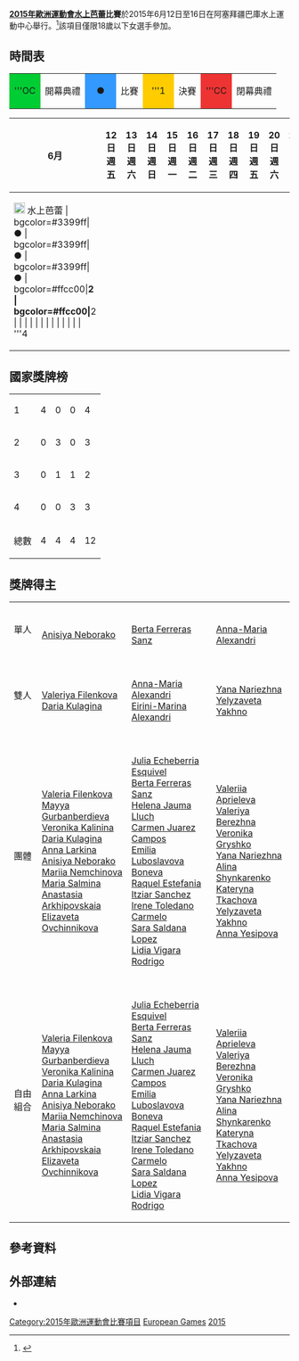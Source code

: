 {{noteTA|G1=Sports|G2=Aquatics}}
{{Infobox European Games event
|event = 水上芭蕾
|games = 2015
|image = 
|caption = 
|venue = 巴庫水上運動中心
|dates = 6月12日至16日
|competitors = 預計150
|nations = 
|prev = 
|next = 
}}
'''[[2015年歐洲運動會|2015年歐洲運動會]][[水上芭蕾|水上芭蕾]]比賽'''於2015年6月12日至16日在阿塞拜疆巴庫水上運動中心舉行。<ref>{{cite web|title=Synchronised Swimming|url=http://www.uec.ch/documents/news/2013/baku_2015_newsletter_eu_v2.pdf|publisher=Baku 2015 website|accessdate=17 February 215|deadurl=yes|archiveurl=https://web.archive.org/web/20140213223348/http://www.uec.ch/documents/news/2013/baku_2015_newsletter_eu_v2.pdf|archivedate=2014-02-13}}</ref>該項目僅限18歲以下女選手參加。

==時間表==
{| class="wikitable" style="margin:0.5em auto; font-size:90%;position:relative;"
|-
|style="width:2.5em; background:#00cc33; text-align:center"|'''OC||開幕典禮
|style="width:2.5em; background:#3399ff; text-align:center"|●||比賽
|style="width:2.5em; background:#ffcc00; text-align:center"|'''1||決賽
|style="width:2.5em; background:#ee3333; text-align:center"|'''CC||閉幕典禮
|}

{| class="wikitable" style="margin:0.9em auto; font-size:90%; line-height:1.25em; width:75%;"
|-
! colspan=2|6月
!style="width:2.5em"|12日<br/>週五
!style="width:2.5em"|13日<br/>週六
!style="width:2.5em"|14日<br/>週日
!style="width:2.5em"|15日<br/>週一
!style="width:2.5em"|16日<br/>週二
!style="width:2.5em"|17日<br/>週三
!style="width:2.5em"|18日<br/>週四
!style="width:2.5em"|19日<br/>週五
!style="width:2.5em"|20日<br/>週六
!style="width:2.5em"|21日<br/>週日
!style="width:2.5em"|22日<br/>週一
!style="width:2.5em"|23日<br/>週二
!style="width:2.5em"|24日<br/>週三
!style="width:2.5em"|25日<br/>週四
!style="width:2.5em"|26日<br/>週五
!style="width:2.5em"|27日<br/>週六
!style="width:2.5em"|28日<br/>週日
!項目
|- align="center"
| colspan=2 align="left" | [[Image:Synchronized_swimming_pictogram.svg|20px]] 水上芭蕾
<!-- 12 -->| bgcolor=#3399ff|● 
<!-- 13 -->| bgcolor=#3399ff|● 
<!-- 14 -->| bgcolor=#3399ff|● 
<!-- 15 -->| bgcolor=#ffcc00|'''2
<!-- 16 -->| bgcolor=#ffcc00|'''2
<!-- 17 -->| 
<!-- 18 -->| 
<!-- 19 -->| 
<!-- 20 -->| 
<!-- 21 -->| 
<!-- 22 -->| 
<!-- 23 -->| 
<!-- 24 -->| 
<!-- 25 -->| 
<!-- 26 -->| 
<!-- 27 -->| 
<!-- 28 -->| 
<!--  T -->| '''4
|}

==國家獎牌榜==
{| {{RankedMedalTable}}
|-
|1||align=left|{{flagIOC2team|RUS|2015年歐洲運動會}}||4||0||0||4
|-
|2||align=left|{{flagIOC2team|ESP|2015年歐洲運動會}}||0||3||0||3
|-
|3||align=left|{{flagIOC2team|AUT|2015年歐洲運動會}}||0||1||1||2
|-
|4||align=left|{{flagIOC2team|UKR|2015年歐洲運動會}}||0||0||3||3
|- class="sortbottom"
!colspan=2|總數|| 4 || 4 || 4 || 12
|}

==獎牌得主==
{| {{MedalistTable|type=項目|columns=1|style=font-size:small;}}
|-
|單人
| {{flagIOC2team|RUS|2015年歐洲運動會}}<br/>[[Anisiya_Neborako|Anisiya Neborako]]
| {{flagIOC2team|ESP|2015年歐洲運動會}}<br/>[[Berta_Ferreras_Sanz|Berta Ferreras Sanz]]
| {{flagIOC2team|AUT|2015年歐洲運動會}}<br/>[[Anna-Maria_Alexandri|Anna-Maria Alexandri]]
|-
|雙人
| {{flagIOC2team|RUS|2015年歐洲運動會}}<br/>[[Valeriya_Filenkova|Valeriya Filenkova]]<br/>[[Daria_Kulagina|Daria Kulagina]]
| {{flagIOC2team|AUT|2015年歐洲運動會}}<br/>[[Anna-Maria_Alexandri|Anna-Maria Alexandri]]<br/>[[Eirini-Marina_Alexandri|Eirini-Marina Alexandri]]
| {{flagIOC2team|UKR|2015年歐洲運動會}}<br/>[[Yana_Nariezhna|Yana Nariezhna]]<br/>[[Yelyzaveta_Yakhno|Yelyzaveta Yakhno]]
|-
|團體
| {{flagIOC2team|RUS|2015年歐洲運動會}}<br/>
[[Valeria_Filenkova|Valeria Filenkova]]<br/>[[Mayya_Gurbanberdieva|Mayya Gurbanberdieva]]<br/>[[Veronika_Kalinina|Veronika Kalinina]]<br/>[[Daria_Kulagina|Daria Kulagina]]<br/>[[Anna_Larkina|Anna Larkina]]<br/>[[Anisiya_Neborako|Anisiya Neborako]]<br/>[[Mariia_Nemchinova|Mariia Nemchinova]]<br/>[[Maria_Salmina|Maria Salmina]]<br/>[[Anastasia_Arkhipovskaia|Anastasia Arkhipovskaia]]<br/>[[Elizaveta_Ovchinnikova|Elizaveta Ovchinnikova]]
| {{flagIOC2team|ESP|2015年歐洲運動會}}<br/>
[[Julia_Echeberria_Esquivel|Julia Echeberria Esquivel]]<br/>[[Berta_Ferreras_Sanz|Berta Ferreras Sanz]]<br/>[[Helena_Jauma_Lluch|Helena Jauma Lluch]]<br/>[[Carmen_Juarez_Campos|Carmen Juarez Campos]]<br/>[[Emilia_Luboslavova_Boneva|Emilia Luboslavova Boneva]]<br/>[[Raquel_Estefania_Navarro_Fernandez|Raquel Estefania]]<br/>[[Itziar_Sanchez_Guardamino_Canton|Itziar Sanchez]]<br/>[[Irene_Toledano_Carmelo|Irene Toledano Carmelo]]<br/>[[Sara_Saldana_Lopez|Sara Saldana Lopez]]<br/>[[Lidia_Vigara_Rodrigo|Lidia Vigara Rodrigo]]
| {{flagIOC2team|UKR|2015年歐洲運動會}}<br/>
[[Valeriia_Aprieleva|Valeriia Aprieleva]]<br/>[[Valeriya_Berezhna|Valeriya Berezhna]]<br/>[[Veronika_Gryshko|Veronika Gryshko]]<br/>[[Yana_Nariezhna|Yana Nariezhna]]<br/>[[Alina_Shynkarenko|Alina Shynkarenko]]<br/>[[Kateryna_Tkachova|Kateryna Tkachova]]<br/>[[Yelyzaveta_Yakhno|Yelyzaveta Yakhno]]<br/>[[Anna_Yesipova|Anna Yesipova]]
|-
|自由組合
| {{flagIOC2team|RUS|2015年歐洲運動會}}<br/>
[[Valeria_Filenkova|Valeria Filenkova]]<br/>[[Mayya_Gurbanberdieva|Mayya Gurbanberdieva]]<br/>[[Veronika_Kalinina|Veronika Kalinina]]<br/>[[Daria_Kulagina|Daria Kulagina]]<br/>[[Anna_Larkina|Anna Larkina]]<br/>[[Anisiya_Neborako|Anisiya Neborako]]<br/>[[Mariia_Nemchinova|Mariia Nemchinova]]<br/>[[Maria_Salmina|Maria Salmina]]<br/>[[Anastasia_Arkhipovskaia|Anastasia Arkhipovskaia]]<br/>[[Elizaveta_Ovchinnikova|Elizaveta Ovchinnikova]]
| {{flagIOC2team|ESP|2015年歐洲運動會}}<br/>
[[Julia_Echeberria_Esquivel|Julia Echeberria Esquivel]]<br/>[[Berta_Ferreras_Sanz|Berta Ferreras Sanz]]<br/>[[Helena_Jauma_Lluch|Helena Jauma Lluch]]<br/>[[Carmen_Juarez_Campos|Carmen Juarez Campos]]<br/>[[Emilia_Luboslavova_Boneva|Emilia Luboslavova Boneva]]<br/>[[Raquel_Estefania_Navarro_Fernandez|Raquel Estefania]]<br/>[[Itziar_Sanchez_Guardamino_Canton|Itziar Sanchez]]<br/>[[Irene_Toledano_Carmelo|Irene Toledano Carmelo]]<br/>[[Sara_Saldana_Lopez|Sara Saldana Lopez]]<br/>[[Lidia_Vigara_Rodrigo|Lidia Vigara Rodrigo]]
| {{flagIOC2team|UKR|2015年歐洲運動會}}<br/>
[[Valeriia_Aprieleva|Valeriia Aprieleva]]<br/>[[Valeriya_Berezhna|Valeriya Berezhna]]<br/>[[Veronika_Gryshko|Veronika Gryshko]]<br/>[[Yana_Nariezhna|Yana Nariezhna]]<br/>[[Alina_Shynkarenko|Alina Shynkarenko]]<br/>[[Kateryna_Tkachova|Kateryna Tkachova]]<br/>[[Yelyzaveta_Yakhno|Yelyzaveta Yakhno]]<br/>[[Anna_Yesipova|Anna Yesipova]]
|}

==參考資料==
{{reflist}}

== 外部連結 ==
*{{official|http://www.baku2015.com/synchronized-swimming/index.html}}{{en}}

{{2015年歐洲運動會比賽項目}}
{{DEFAULTSORT:Synchronized Swimming At The 2015 European Games}}
[[Category:2015年歐洲運動會比賽項目|Category:2015年歐洲運動會比賽項目]]
[[Category:2015年水上芭蕾|European Games]]
[[Category:歐洲運動會水上芭蕾比賽|2015]]